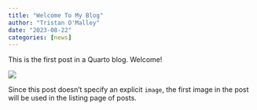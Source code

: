 ```yaml
---
title: "Welcome To My Blog"
author: "Tristan O'Malley"
date: "2023-08-22"
categories: [news]
---
```


This is the first post in a Quarto blog. Welcome!

![](thumbnail.jpg)

Since this post doesn't specify an explicit `image`, the first image in the post will be used in the listing page of posts.
